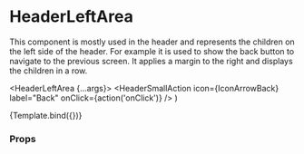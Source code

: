 
<Meta title="Components/Header/HeaderLeftArea" component={HeaderLeftArea} />

# HeaderLeftArea

This component is mostly used in the header and represents the children on the left side of the header. For example it is used to show the back button to navigate to the previous screen.
It applies a margin to the right and displays the children in a row.

  <HeaderLeftArea {...args}>
    <HeaderSmallAction
      icon={IconArrowBack}
      label="Back"
      onClick={action('onClick')}
    />
  </HeaderLeftArea>
)

<Canvas>
  <Story name="Default">{Template.bind({})}</Story>
</Canvas>

### Props

<ArgsTable story="Default" />
